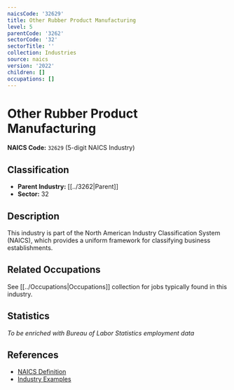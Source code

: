 ```yaml
---
naicsCode: '32629'
title: Other Rubber Product Manufacturing
level: 5
parentCode: '3262'
sectorCode: '32'
sectorTitle: ''
collection: Industries
source: naics
version: '2022'
children: []
occupations: []
---
```

# Other Rubber Product Manufacturing

**NAICS Code:** `32629` (5-digit NAICS Industry)

## Classification

- **Parent Industry:** [[../3262|Parent]]
- **Sector:** 32

## Description

This industry is part of the North American Industry Classification System (NAICS), which provides a uniform framework for classifying business establishments.

## Related Occupations

See [[../Occupations|Occupations]] collection for jobs typically found in this industry.

## Statistics

*To be enriched with Bureau of Labor Statistics employment data*

## References

- [NAICS Definition](https://www.census.gov/naics/)
- [Industry Examples](https://www.census.gov/naics/2022NAICS/)
